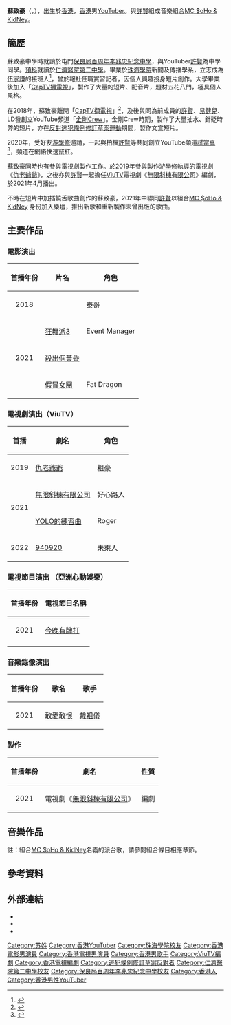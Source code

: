 {{About|香港YouTuber|Soho的其他用法|Soho}}
{{藝人
| 姓名 = 蘇致豪
| 類型 = 男藝人
| 羅馬拼音 = So Chi Ho
| 暱稱 = 蘇豪、So Ho、豪哥、MC $oho
| 國籍 = {{CNHK}}
| 出生日期 = {{birth date and age|1993|02|26}}
| 出生地點 = {{HKG-1959}}
| 職業 = [[YouTuber|YouTuber]]、[[編劇|編劇]]、[[演員|演員]]
| 語言 = [[普通話|普通話]]、[[英語|英語]]、[[粵語|粵語]]
| 教育程度 = {{HK}}[[珠海學院|珠海學院]]
| 母校 = {{HK}}[[保良局百周年李兆忠紀念中學|保良局百周年李兆忠紀念中學]]<br/>{{HK}}[[仁濟醫院第二中學|仁濟醫院第二中學]]
| 出道地點 = {{HKG}}
| 活躍年代 = 2015年至今
| 經紀公司 = [[試當真|試當真]] （2020年至今）
| 相關團體 = [[wikia:Evchk:CapTV擷電視|CapTV擷電視]]（2015-2018年）<br>[[試當真|試當真]]（2020年至今）<br>[[MC_$oHo_&_KidNey|MC $oHo & KidNey]]（2021年至今）
}}
{{Infobox YouTube personality
| name = 試當真Trial& Error
| channel_url = UCcfdsRaC34Y4IKTiihYxBrQ
| channel_display_name = 試當片Trial& Error
| years_active = 2020年至今
}}
{{Infobox YouTube personality
| name = 金剛Crew
| channel_url = UCFKF85_xOhfIqcML5Qhcp1A
| channel_display_name = 金剛Crew
| years_active = 2018年至今
}}
'''蘇致豪'''（{{lang-en|So Chi Ho}}，{{bd|1993年|2月26日}}），出生於[[香港|香港]]，[[香港|香港]]男[[YouTuber|YouTuber]]。與[[許賢|許賢]]組成音樂組合[[MC_$oHo_&_KidNey|MC $oHo & KidNey]]。

==簡歷==
蘇致豪中學時就讀於屯門[[保良局百周年李兆忠紀念中學|保良局百周年李兆忠紀念中學]]，與YouTuber[[許賢|許賢]]為中學同學。[[預科|預科]]就讀於[[仁濟醫院第二中學|仁濟醫院第二中學]]。畢業於[[珠海學院|珠海學院]]新聞及傳播學系，立志成為[[伍家謙|伍家謙]]的接班人<ref>{{cite news|title=我們都是大埔Lulu (香港波 Hong Kong Football)|url=https://www.youtube.com/watch?v=2FboZ9rt75k|work=[[Hui_Yin許賢頻道|Hui Yin許賢頻道]]|date=2014-04-30|accessdate=2021-03-26|archive-date=2021-05-08|archive-url=https://web.archive.org/web/20210508041531/https://www.youtube.com/watch?v=2FboZ9rt75k|dead-url=no}}</ref>，曾於報社任職實習記者，因個人興趣投身短片創作。大學畢業後加入「[[wikia:Evchk:CapTV擷電視|CapTV擷電視]]」，製作了大量的短片、配音片，題材五花八門，極具個人風格。

在2018年，蘇致豪離開「[[wikia:Evchk:CapTV擷電視|CapTV擷電視]]」<ref>{{cite news |title=【香港有過 CapTV．上】專訪前主腦 Cap盾 　壞時代裡堅持不做一隻豬 |url=https://www.thestandnews.com/media/%E9%A6%99%E6%B8%AF%E6%9C%89%E9%81%8E-captv-%E4%B8%8A-%E5%B0%88%E8%A8%AA%E5%89%8D%E4%B8%BB%E8%85%A6-cap%E7%9B%BE-%E5%A3%9E%E6%99%82%E4%BB%A3%E8%A3%A1%E5%A0%85%E6%8C%81%E4%B8%8D%E5%81%9A%E4%B8%80%E9%9A%BB%E8%B1%AC/ |accessdate=2021-03-20 |work=[[立場新聞|立場新聞]] |date=2018-07-27 |archive-date=2019-08-18 |archive-url=https://web.archive.org/web/20190818212619/https://thestandnews.com/media/%E9%A6%99%E6%B8%AF%E6%9C%89%E9%81%8E-captv-%E4%B8%8A-%E5%B0%88%E8%A8%AA%E5%89%8D%E4%B8%BB%E8%85%A6-cap%E7%9B%BE-%E5%A3%9E%E6%99%82%E4%BB%A3%E8%A3%A1%E5%A0%85%E6%8C%81%E4%B8%8D%E5%81%9A%E4%B8%80%E9%9A%BB%E8%B1%AC/ |dead-url=no }}</ref>，及後與同為前成員的[[許賢|許賢]]、[[易健兒|易健兒]]、LD發創立YouTube頻道「[[金剛Crew|金剛Crew]]」。金剛Crew時期，製作了大量抽水、針砭時弊的短片，亦在[[反對逃犯條例修訂草案運動|反對逃犯條例修訂草案運動]]期間，製作文宣短片。

2020年，受好友[[游學修|游學修]]邀請，一起與拍檔[[許賢|許賢]]等共同創立YouTube頻道[[試當真|試當真]]<ref>{{cite news |title=游學修新channel扮陳同佳 拍出港片《天能》 |url=https://hk.appledaily.com/entertainment/20201027/B7APFAE3DNDWNN3C3RRH23K76I/ |accessdate=2020-12-29 |work=[[香港蘋果日報|蘋果日報]] |date=2020-10-27}}</ref>，頻道在網絡快速竄紅。

蘇致豪同時也有參與電視劇製作工作。於2019年參與製作[[游學修|游學修]]執導的電視劇《[[仇老爺爺|仇老爺爺]]》，之後亦與[[許賢|許賢]]一起擔任[[ViuTV|ViuTV]]電視劇《[[無限斜棟有限公司|無限斜棟有限公司]]》編劇，於2021年4月播出。

不時在短片中加插饒舌歌曲創作的蘇致豪，2021年中聯同[[許賢|許賢]]以組合[[MC_$oHo_&_KidNey|MC $oHo & KidNey]] 身份加入樂壇，推出新歌和重新製作未曾出版的歌曲。

== 主要作品 ==
===電影演出===
{|class="wikitable"
|-
! 首播年份 !! 片名 !! 角色
|-
|<center>2018<center>||{{link-zh-yue|某日某月}}||泰哥
|-
|rowspan="3"|<center>2021<center>||[[狂舞派3|狂舞派3]]||Event Manager
|-
|[[殺出個黃昏|殺出個黃昏]]||
|-
|[[假冒女團|假冒女團]]||Fat Dragon
|}

=== 電視劇演出（ViuTV） ===
{|class="wikitable"
|-
! 首播 !! 劇名 !! 角色
|-
| <center>2019<center> ||[[仇老爺爺|仇老爺爺]]||粗豪
|-
|rowspan="2"|<center>2021<center>||[[無限斜棟有限公司|無限斜棟有限公司]]||好心路人
|-
|[[YOLO的練習曲|YOLO的練習曲]]||Roger
|-
| <center>2022<center> ||[[940920|940920]]||未來人
|}

=== 電視節目演出 （亞洲心動娛樂）===
{|class="wikitable"
|-
! 首播年份 !! 電視節目名稱
|-
| <center>2021<center> ||[[今晚有牌打|今晚有牌打]]
|-
|}

=== 音樂錄像演出 ===
{|class="wikitable"
|-
! 首播年份 !! 歌名 !! 歌手
|-
| <center>2021<center> ||[https://www.youtube.com/watch?v=ojiHlsqw72s 敢愛敢恨]{{Wayback|url=https://www.youtube.com/watch?v=ojiHlsqw72s |date=20210411065440 }}||[[戴祖儀|戴祖儀]]
|}

===製作===
{|class="wikitable"
|-
! 首播年份 !! 劇名 !! 性質
|-
| <center>2021<center>||電視劇《[[無限斜棟有限公司|無限斜棟有限公司]]》||編劇
|}

==音樂作品==
註：組合[[MC_$oHo_&_KidNey|MC $oHo & KidNey]]名義的派台歌，請參閱組合條目相應章節。

==參考資料==
{{reflist}}

==外部連結==
*{{facebook|sochihogor}}
*{{instagram|official_sochiho}}
*{{hkmdb name|91221}}
{{試當真}}
[[Category:苏姓|Category:苏姓]]
[[Category:香港YouTuber|Category:香港YouTuber]]
[[Category:珠海學院校友|Category:珠海學院校友]]
[[Category:香港電影男演員|Category:香港電影男演員]]
[[Category:香港電視男演員|Category:香港電視男演員]]
[[Category:香港男歌手|Category:香港男歌手]]
[[Category:ViuTV編劇|Category:ViuTV編劇]]
[[Category:香港電視編劇|Category:香港電視編劇]]
[[Category:逃犯條例修訂草案反對者|Category:逃犯條例修訂草案反對者]]
[[Category:仁濟醫院第二中學校友|Category:仁濟醫院第二中學校友]]
[[Category:保良局百周年李兆忠紀念中學校友|Category:保良局百周年李兆忠紀念中學校友]]
[[Category:香港人|Category:香港人]]
[[Category:香港男性YouTuber|Category:香港男性YouTuber]]